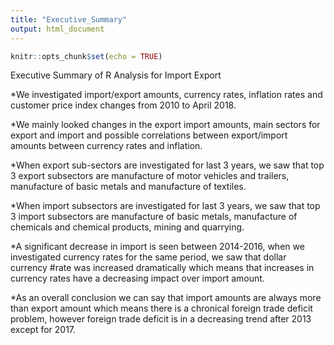```yaml
---
title: "Executive_Summary"
output: html_document
---
```


```r
knitr::opts_chunk$set(echo = TRUE)
```
Executive Summary of R Analysis for Import Export


*We investigated import/export amounts, currency rates, inflation rates and customer price index changes from 2010 to April 2018.

*We mainly looked changes in the export import amounts, main sectors for export and import and possible correlations between export/import amounts between currency rates and inflation.


*When export sub-sectors are investigated for last 3 years, we saw that top 3 export subsectors are manufacture of motor vehicles and trailers, manufacture of basic metals and manufacture of textiles.

*When import subsectors are investigated for last 3 years, we saw that top 3 import subsectors are manufacture of basic metals, manufacture of chemicals and chemical products, mining and quarrying.

*A significant decrease in import is seen between 2014-2016, when we investigated currency rates for the same period, we saw that dollar currency #rate was increased dramatically which means that increases in currency rates have a decreasing impact over import amount.


*As an overall conclusion we can say that import amounts are always more than export amount which means there is a chronical foreign trade deficit problem, however foreign trade deficit is in a decreasing trend after 2013 except for 2017.

